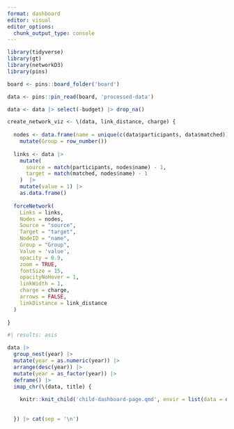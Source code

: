 ```yaml
---
format: dashboard
editor: visual
editor_options: 
  chunk_output_type: console
---
```


```r
library(tidyverse)
library(gt)
library(networkD3)
library(pins)

board <- pins::board_folder('board')

data <- pins::pin_read(board, 'processed-data')

data <- data |> select(-budget) |> drop_na()

create_network_viz <- \(data, link_distance, charge) {
  
  nodes <- data.frame(name = unique(c(data$participants, data$matched)))  |>
    mutate(Group = row_number())
  
  links <- data |>
    mutate(
      source = match(participants, nodes$name) - 1,
      target = match(matched, nodes$name) - 1
    )  |> 
    mutate(value = 1) |> 
    as.data.frame()
  
  forceNetwork(
    Links = links,
    Nodes = nodes,
    Source = "source",
    Target = "target",
    NodeID = "name",
    Group = "Group",
    Value = 'value',
    opacity = 0.9,
    zoom = TRUE,
    fontSize = 15,
    opacityNoHover = 1,
    linkWidth = 1,
    charge = charge,
    arrows = FALSE,
    linkDistance = link_distance
  )
  
}

```

```r
#| results: asis

data |> 
  group_nest(year) |> 
  mutate(year = as.numeric(year)) |> 
  arrange(desc(year)) |> 
  mutate(year = as_factor(year)) |> 
  deframe() |> 
  imap_chr(\(data, title) {
    
    knitr::knit_child('child-dashboard-page.qmd', envir = list(data = data, title = title), quiet = TRUE)
    
    
  }) |> cat(sep = '\n')
```

